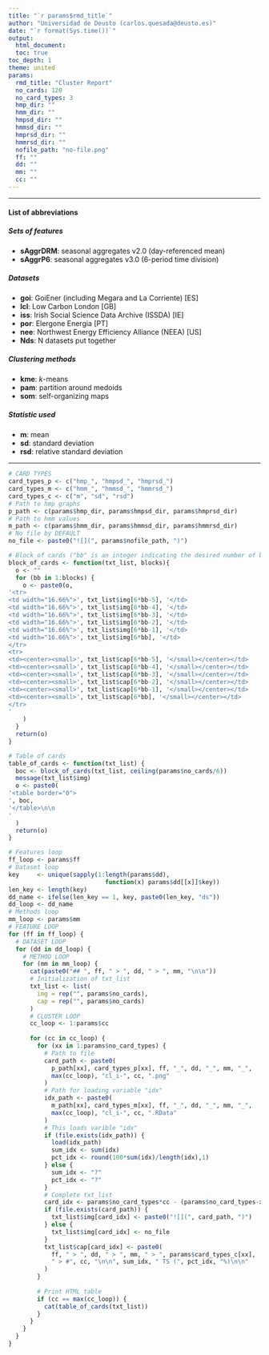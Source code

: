 ```yaml
---
title: "`r params$rmd_title`"
author: "Universidad de Deusto (carlos.quesada@deusto.es)"
date: "`r format(Sys.time())`"
output:
  html_document:
  toc: true
toc_depth: 1
theme: united
params:
  rmd_title: "Cluster Report"
  no_cards: 120
  no_card_types: 3
  hmp_dir: ""
  hmm_dir: ""
  hmpsd_dir: ""
  hmmsd_dir: ""
  hmprsd_dir: ""
  hmmrsd_dir: ""
  nofile_path: "no-file.png"
  ff: ""
  dd: ""
  mm: ""
  cc: ""
---
```


<style type="text/css">
  .main-container {
    max-width: 100%;
    margin-left: auto;
    margin-right: auto;
  }
</style>

<hr>
  
#### List of abbreviations
  
##### Sets of features 
* __sAggrDRM__: seasonal aggregates v2.0 (day-referenced mean)
* __sAggrP6__: seasonal aggregates v3.0 (6-period time division)

##### Datasets
* __goi__: GoiEner (including Megara and La Corriente) [ES]
* __lcl__: Low Carbon London [GB]
* __iss__: Irish Social Science Data Archive (ISSDA) [IE]
* __por__: Elergone Energia [PT]
* __nee__: Northwest Energy Efficiency Alliance (NEEA) [US]
* __Nds__: N datasets put together

##### Clustering methods
* __kme__: _k_-means
* __pam__: partition around medoids
* __som__: self-organizing maps

##### Statistic used
* __m__: mean
* __sd__: standard deviation
* __rsd__: relative standard deviation

<hr>

```r
# CARD TYPES
card_types_p <- c("hmp_", "hmpsd_", "hmprsd_")
card_types_m <- c("hmm_", "hmmsd_", "hmmrsd_")
card_types_c <- c("m", "sd", "rsd")
# Path to hmp graphs
p_path <- c(params$hmp_dir, params$hmpsd_dir, params$hmprsd_dir)
# Path to hmm values
m_path <- c(params$hmm_dir, params$hmmsd_dir, params$hmmrsd_dir)
# No file by DEFAULT
no_file <- paste0("![](", params$nofile_path, ")")

# Block of cards ("bb" is an integer indicating the desired number of blocks)
block_of_cards <- function(txt_list, blocks){
  o <- ""
  for (bb in 1:blocks) {
    o <- paste0(o,
'<tr>
<td width="16.66%">', txt_list$img[6*bb-5], '</td>
<td width="16.66%">', txt_list$img[6*bb-4], '</td>
<td width="16.66%">', txt_list$img[6*bb-3], '</td>
<td width="16.66%">', txt_list$img[6*bb-2], '</td>
<td width="16.66%">', txt_list$img[6*bb-1], '</td>
<td width="16.66%">', txt_list$img[6*bb], '</td>
</tr>
<tr>
<td><center><small>', txt_list$cap[6*bb-5], '</small></center></td>
<td><center><small>', txt_list$cap[6*bb-4], '</small></center></td>
<td><center><small>', txt_list$cap[6*bb-3], '</small></center></td>
<td><center><small>', txt_list$cap[6*bb-2], '</small></center></td>
<td><center><small>', txt_list$cap[6*bb-1], '</small></center></td>
<td><center><small>', txt_list$cap[6*bb], '</small></center></td>
</tr>
'
    )
  }
  return(o)
}

# Table of cards
table_of_cards <- function(txt_list) {
  boc <- block_of_cards(txt_list, ceiling(params$no_cards/6))
  message(txt_list$img)
  o <- paste0(
'<table border="0">
', boc,
'</table>\n\n
'
  )
  return(o)
}
```

```r
# Features loop
ff_loop <- params$ff
# Dataset loop
key     <- unique(sapply(1:length(params$dd),
                           function(x) params$dd[[x]]$key))
len_key <- length(key)
dd_name <- ifelse(len_key == 1, key, paste0(len_key, "ds"))
dd_loop <- dd_name
# Methods loop
mm_loop <- params$mm
# FEATURE LOOP
for (ff in ff_loop) {
  # DATASET LOOP
  for (dd in dd_loop) {
    # METHOD LOOP
    for (mm in mm_loop) {
      cat(paste0("## ", ff, " > ", dd, " > ", mm, "\n\n"))
      # Initialization of txt_list
      txt_list <- list(
        img = rep("", params$no_cards),
        cap = rep("", params$no_cards)
      )
      # CLUSTER LOOP
      cc_loop <- 1:params$cc
      
      for (cc in cc_loop) {
        for (xx in 1:params$no_card_types) {
          # Path to file
          card_path <- paste0(
            p_path[xx], card_types_p[xx], ff, "_", dd, "_", mm, "_",
            max(cc_loop), "cl_i-", cc, ".png"
          )
          # Path for loading variable "idx"
          idx_path <- paste0(
            m_path[xx], card_types_m[xx], ff, "_", dd, "_", mm, "_",
            max(cc_loop), "cl_i-", cc, ".RData"
          )
          # This loads varible "idx"
          if (file.exists(idx_path)) {
            load(idx_path)  
            sum_idx <- sum(idx)
            pct_idx <- round(100*sum(idx)/length(idx),1)
          } else {
            sum_idx <- "?"
            pct_idx <- "?"
          }
          # Complete txt_list
          card_idx <- params$no_card_types*cc - (params$no_card_types-xx)
          if (file.exists(card_path)) {
            txt_list$img[card_idx] <- paste0("![](", card_path, ")")
          } else {
            txt_list$img[card_idx] <- no_file
          }
          txt_list$cap[card_idx] <- paste0(
            ff, " > ", dd, " > ", mm, " > ", params$card_types_c[xx], 
            " > #", cc, "\n\n", sum_idx, " TS (", pct_idx, "%)\n\n"
          )
        }
        
        # Print HTML table
        if (cc == max(cc_loop)) {
          cat(table_of_cards(txt_list))
        }
      }
    }
  }
}
```